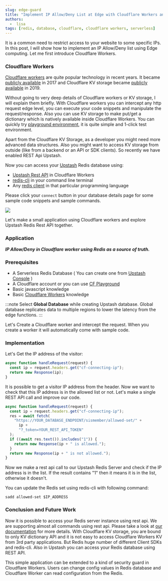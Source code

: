 ```yaml
---
slug: edge-guard
title: "Implement IP Allow/Deny List at Edge with Cloudflare Workers and Upstash Redis"
authors:
  -  lisa
tags: [redis, database, cloudflare, cloudflare workers, serverless]
---
```


It is a common need to restrict access to your website to some specific IPs.
In this post, I will show how to implement an IP Allow/Deny list using Edge computing. Let me first introduce Cloudflare Workers.

### Cloudflare Workers

[Cloudflare workers](https://workers.cloudflare.com/) are quite popular technology in recent years. It became [publicly available](https://blog.cloudflare.com/introducing-cloudflare-workers/) in 2017 and
Cloudflare KV storage became [publicly available](https://blog.cloudflare.com/workers-kv-is-ga/) in 2019.

Without going to very deep details of Cloudflare workers or KV storage, I will explain them briefly.
With Cloudflare workers you can intercept any http request edge level, you can execute your code snippets and manipulate the request/response.
Also you can use KV storage to make put/get a dictionary which is natively available inside Cloudflare Workers.
You can quickly try [playground environment](https://cloudflareworkers.com/), it is quite simple and 1-click test environment.

Apart from the Cloudflare KV Storage, as a developer you might need more advanced data structures.
Also you might want to access KV storage from outside (like from a backend or an API or SDK clients).
So recently we have enabled REST Api Upstash.

Now you can access your [Upstash](https://upstash.com/) Redis database using:

- [Upstash Rest API](https://docs.upstash.com/features/restapi) in Cloudflare Workers
- [redis-cli](https://redis.io/topics/rediscli) in your command line terminal
- Any [redis client](https://redis.io/clients) in that particular programming language

Please click your `connect` button in your database details page for some sample code snippets and sample commands.

<img src="/img/blog/redis-connect.png" />

Let's make a small application using Cloudflare workers and explore Upstash Redis Rest API together.

### Application

**_IP Allow/Deny in Cloudflare worker using Redis as a source of truth._**

### Prerequisites

- A Serverless Redis Database ( You can create one from [Upstash Console](https://console.upstash.com/) )
- A Cloudflare account or you can use [CF Playground](https://developers.cloudflare.com/workers/learning/playground)
- Basic javascript knowledge
- Basic [Cloudflare Workers](https://developers.cloudflare.com/workers/get-started/guide) knowledge

:::note
Select **Global Database** while creating Upstash database. Global database replicates data to multiple regions to lower the latency from the edge functions.
:::

Let's Create a Cloudflare worker and intercept the request. When you create a worker it will automatically come with
sample code.

### Implementation

Let's Get the IP address of the visitor:

```javascript
async function handleRequest(request) {
  const ip = request.headers.get("cf-connecting-ip");
  return new Response(ip);
}
```

It is possible to get a visitor IP address from the header. Now we want to check that this IP address is in the allowed
list or not. Let's make a single REST API call and improve our code.

```javascript
async function handleRequest(request) {
  const ip = request.headers.get("cf-connecting-ip");
  res = await fetch(
    "https://YOUR_DATABASE_ENDPOINT/sismember/allowed-set/" +
      ip +
      "?_token=YOUR_REST_API_TOKEN"
  );
  if ((await res.text()).includes("1")) {
    return new Response(ip + " is allowed.");
  }
  return new Response(ip + " is not allowed.");
}
```

Now we make a rest api call to our Upstash Redis Server and check if the IP address is in the list. If the result
contains "1" then it means it is in the list, otherwise it doesn't.

You can update the Redis set using redis-cli with following command:

```
sadd allowed-set $IP_ADDRESS
```

### Conclusion and Future Work

Now it is possible to access your Redis server instance using rest api.
We are supporting almost all commands using rest api. Please take a look at [our documentation](https://docs.upstash.com/features/restapi) for more details.
With Cloudflare KV storage, you are bound to only KV dictionary API and it is not easy to access Cloudflare Workers KV from 3rd party applications.
But Redis huge number of different Client SDKs and redis-cli. Also in Upstash you can access your Redis database using REST API.

This simple application can be extended to a kind of security guard in Cloudflare Workers. Users can change config values in Redis database and Cloudflare Worker can read configuration from the Redis.
